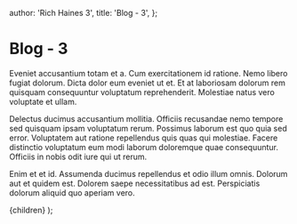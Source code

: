 
  author: 'Rich Haines 3',
  title: 'Blog - 3',
};

# Blog - 3

Eveniet accusantium totam et a. Cum exercitationem id ratione. Nemo libero fugiat dolorum. Dicta dolor eum eveniet ut et. Et at laboriosam dolorum rem quisquam consequuntur voluptatum reprehenderit. Molestiae natus vero voluptate et ullam.

Delectus ducimus accusantium mollitia. Officiis recusandae nemo tempore sed quisquam ipsam voluptatum rerum. Possimus laborum est quo quia sed error. Voluptatem aut ratione repellendus quis quas qui molestiae. Facere distinctio voluptatum eum modi laborum doloremque quae consequuntur. Officiis in nobis odit iure qui ut rerum.

Enim et et id. Assumenda ducimus repellendus et odio illum omnis. Dolorum aut et quidem est. Dolorem saepe necessitatibus ad est. Perspiciatis dolorum aliquid quo aperiam vero.

  <BlogLayout title={meta.title}>{children}</BlogLayout>
);
